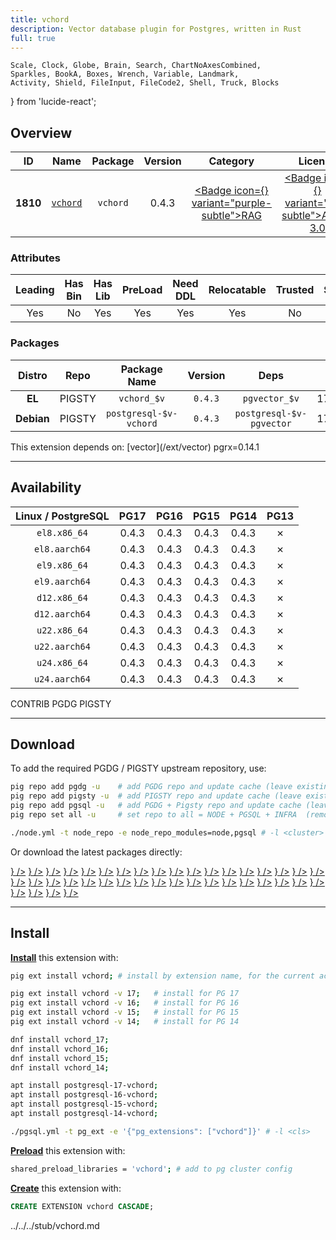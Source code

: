 ```yaml
---
title: vchord
description: Vector database plugin for Postgres, written in Rust
full: true
---
```


    Scale, Clock, Globe, Brain, Search, ChartNoAxesCombined,
    Sparkles, BookA, Boxes, Wrench, Variable, Landmark,
    Activity, Shield, FileInput, FileCode2, Shell, Truck, Blocks
} from 'lucide-react';

## Overview

| <TooltipIconButton tooltip="Extension unique identifier" side="top">ID</TooltipIconButton> | <TooltipIconButton tooltip="Extension name" side="top">Name</TooltipIconButton> | <TooltipIconButton tooltip="Package name for installation" side="top">Package</TooltipIconButton> | <TooltipIconButton tooltip="Latest available extension version" side="top">Version</TooltipIconButton> | <TooltipIconButton tooltip="Extension category" side="top">Category</TooltipIconButton> | <TooltipIconButton tooltip="Open source license" side="top">License</TooltipIconButton> | <TooltipIconButton tooltip="Programming language" side="top">Lang</TooltipIconButton> |
|:--------:|:--------:|:----------:|:--------------:|:---------------------------------------:|:------------------------------------------------------:|:----:|
| **1810** | [`vchord`](https://github.com/tensorchord/VectorChord) | `vchord` | 0.4.3 | <a href="/ext/rag" className="no-underline"><Badge icon={<Brain />} variant="purple-subtle">RAG</Badge></a> | <a href="/ext/list/license#agpl-30" className="no-underline"><Badge icon={<Scale />} variant="red-subtle">AGPL-3.0</Badge></a> | <a href="/ext/list/lang#rust"><Badge icon={<FileCode2 />} variant="amber-subtle">Rust</Badge></a> |

### Attributes

| <TooltipIconButton tooltip="The Primary Leading extension in the Package" side="top">Leading</TooltipIconButton> | <TooltipIconButton tooltip="Contains binary utils" side="top">Has Bin</TooltipIconButton> | <TooltipIconButton tooltip="Contains .so shared library files" side="top">Has Lib</TooltipIconButton> | <TooltipIconButton tooltip="Requires preloading via shared_preload_libraries" side="top">PreLoad</TooltipIconButton> | <TooltipIconButton tooltip="Requires CREATE EXTENSION DDL command" side="top">Need DDL</TooltipIconButton> | <TooltipIconButton tooltip="Can be installed in any schema" side="top">Relocatable</TooltipIconButton> | <TooltipIconButton tooltip="Can be created by non-superuser" side="top">Trusted</TooltipIconButton> | <TooltipIconButton tooltip="Schemas used by this extension" side="top">Schemas</TooltipIconButton> |
|:-------:|:-------:|:-------:|:-------:|:--------:|:-----------:|:-------:|:-------:|
| Yes | No | Yes | Yes | Yes | Yes | No | - |

### Packages

| <TooltipIconButton tooltip="Linux distribution family, EL or Debian" side="top">Distro</TooltipIconButton> | <TooltipIconButton tooltip="Package repository" side="top">Repo</TooltipIconButton> | <TooltipIconButton tooltip="The RPM/DEB Package Name Pattern (replace $v with real pg major)" side="top">Package Name</TooltipIconButton> | <TooltipIconButton tooltip="Latest package version" side="top">Version</TooltipIconButton> | <TooltipIconButton tooltip="RPM/DEB Package dependencies" side="top">Deps</TooltipIconButton> | <TooltipIconButton tooltip="Available in these PostgreSQL Major Versions" side="top">PG Major</TooltipIconButton> |
|:----------:|:--------:|:------------------------:|:-----------:|:------------:|:------------------:|
|   **EL**   | <Badge variant="amber-subtle"><span className="font-bold">PIGSTY</span></Badge> | `vchord_$v` | `0.4.3` | `pgvector_$v` | <Badge variant="green-subtle">17</Badge><Badge variant="green-subtle">16</Badge><Badge variant="green-subtle">15</Badge><Badge variant="green-subtle">14</Badge><Badge variant="red-subtle">13</Badge> |
| **Debian** | <Badge variant="amber-subtle"><span className="font-bold">PIGSTY</span></Badge> | `postgresql-$v-vchord` | `0.4.3` | `postgresql-$v-pgvector` | <Badge variant="green-subtle">17</Badge><Badge variant="green-subtle">16</Badge><Badge variant="green-subtle">15</Badge><Badge variant="green-subtle">14</Badge><Badge variant="red-subtle">13</Badge> |


<Callout title="Dependencies" type="warn">
    This extension depends on: [vector](/ext/vector)
</Callout>

<Callout title="Comments" type="info">
    pgrx=0.14.1
</Callout>


------

## Availability

| <TooltipIconButton tooltip="Linux Distro Arch / PostgreSQL Major Version" side="top">Linux / PostgreSQL </TooltipIconButton> | **PG17** | **PG16** | **PG15** | **PG14** | <span className="text-red-500">**PG13**</span> |
|:-----:|:-----:|:-----:|:-----:|:-----:|:-----:|
| `el8.x86_64` | <Badge variant="amber-subtle">0.4.3</Badge> | <Badge variant="amber-subtle">0.4.3</Badge> | <Badge variant="amber-subtle">0.4.3</Badge> | <Badge variant="amber-subtle">0.4.3</Badge> | <Badge variant="red-subtle">✗</Badge> |
| `el8.aarch64` | <Badge variant="amber-subtle">0.4.3</Badge> | <Badge variant="amber-subtle">0.4.3</Badge> | <Badge variant="amber-subtle">0.4.3</Badge> | <Badge variant="amber-subtle">0.4.3</Badge> | <Badge variant="red-subtle">✗</Badge> |
| `el9.x86_64` | <Badge variant="amber-subtle">0.4.3</Badge> | <Badge variant="amber-subtle">0.4.3</Badge> | <Badge variant="amber-subtle">0.4.3</Badge> | <Badge variant="amber-subtle">0.4.3</Badge> | <Badge variant="red-subtle">✗</Badge> |
| `el9.aarch64` | <Badge variant="amber-subtle">0.4.3</Badge> | <Badge variant="amber-subtle">0.4.3</Badge> | <Badge variant="amber-subtle">0.4.3</Badge> | <Badge variant="amber-subtle">0.4.3</Badge> | <Badge variant="red-subtle">✗</Badge> |
| `d12.x86_64` | <Badge variant="amber-subtle">0.4.3</Badge> | <Badge variant="amber-subtle">0.4.3</Badge> | <Badge variant="amber-subtle">0.4.3</Badge> | <Badge variant="amber-subtle">0.4.3</Badge> | <Badge variant="red-subtle">✗</Badge> |
| `d12.aarch64` | <Badge variant="amber-subtle">0.4.3</Badge> | <Badge variant="amber-subtle">0.4.3</Badge> | <Badge variant="amber-subtle">0.4.3</Badge> | <Badge variant="amber-subtle">0.4.3</Badge> | <Badge variant="red-subtle">✗</Badge> |
| `u22.x86_64` | <Badge variant="amber-subtle">0.4.3</Badge> | <Badge variant="amber-subtle">0.4.3</Badge> | <Badge variant="amber-subtle">0.4.3</Badge> | <Badge variant="amber-subtle">0.4.3</Badge> | <Badge variant="red-subtle">✗</Badge> |
| `u22.aarch64` | <Badge variant="amber-subtle">0.4.3</Badge> | <Badge variant="amber-subtle">0.4.3</Badge> | <Badge variant="amber-subtle">0.4.3</Badge> | <Badge variant="amber-subtle">0.4.3</Badge> | <Badge variant="red-subtle">✗</Badge> |
| `u24.x86_64` | <Badge variant="amber-subtle">0.4.3</Badge> | <Badge variant="amber-subtle">0.4.3</Badge> | <Badge variant="amber-subtle">0.4.3</Badge> | <Badge variant="amber-subtle">0.4.3</Badge> | <Badge variant="red-subtle">✗</Badge> |
| `u24.aarch64` | <Badge variant="amber-subtle">0.4.3</Badge> | <Badge variant="amber-subtle">0.4.3</Badge> | <Badge variant="amber-subtle">0.4.3</Badge> | <Badge variant="amber-subtle">0.4.3</Badge> | <Badge variant="red-subtle">✗</Badge> |

<Badge variant="green-subtle"><span className="font-black">CONTRIB</span></Badge> <Badge variant="blue-subtle"><span className="font-black">PGDG</span></Badge> <Badge variant="amber-subtle"><span className="font-black">PIGSTY</span></Badge>

------

## Download

To add the required PGDG / PIGSTY upstream repository, use:

```bash tab="pig"
pig repo add pgdg -u    # add PGDG repo and update cache (leave existing repos)
pig repo add pigsty -u  # add PIGSTY repo and update cache (leave existing repos)
pig repo add pgsql -u   # add PGDG + Pigsty repo and update cache (leave existing repos)
pig repo set all -u     # set repo to all = NODE + PGSQL + INFRA  (remove existing repos)
```
```bash tab="pigsty"
./node.yml -t node_repo -e node_repo_modules=node,pgsql # -l <cluster>
```

Or download the latest packages directly:

<Files>
    <Folder name="el8.x86_64">
        <a href="https://repo.pigsty.io/yum/pgsql/el8.x86_64/vchord_17-0.4.3-1PIGSTY.el8.x86_64.rpm"><File name="vchord_17-0.4.3-1PIGSTY.el8.x86_64.rpm" icon={<Package className="text-emerald-500" />} /></a>
        <a href="https://repo.pigsty.io/yum/pgsql/el8.x86_64/vchord_16-0.4.3-1PIGSTY.el8.x86_64.rpm"><File name="vchord_16-0.4.3-1PIGSTY.el8.x86_64.rpm" icon={<Package className="text-emerald-500" />} /></a>
        <a href="https://repo.pigsty.io/yum/pgsql/el8.x86_64/vchord_15-0.4.3-1PIGSTY.el8.x86_64.rpm"><File name="vchord_15-0.4.3-1PIGSTY.el8.x86_64.rpm" icon={<Package className="text-emerald-500" />} /></a>
        <a href="https://repo.pigsty.io/yum/pgsql/el8.x86_64/vchord_14-0.4.3-1PIGSTY.el8.x86_64.rpm"><File name="vchord_14-0.4.3-1PIGSTY.el8.x86_64.rpm" icon={<Package className="text-emerald-500" />} /></a>
    </Folder>
    <Folder name="el8.aarch64">
        <a href="https://repo.pigsty.io/yum/pgsql/el8.aarch64/vchord_17-0.4.3-1PIGSTY.el8.aarch64.rpm"><File name="vchord_17-0.4.3-1PIGSTY.el8.aarch64.rpm" icon={<Package className="text-orange-500" />} /></a>
        <a href="https://repo.pigsty.io/yum/pgsql/el8.aarch64/vchord_16-0.4.3-1PIGSTY.el8.aarch64.rpm"><File name="vchord_16-0.4.3-1PIGSTY.el8.aarch64.rpm" icon={<Package className="text-orange-500" />} /></a>
        <a href="https://repo.pigsty.io/yum/pgsql/el8.aarch64/vchord_15-0.4.3-1PIGSTY.el8.aarch64.rpm"><File name="vchord_15-0.4.3-1PIGSTY.el8.aarch64.rpm" icon={<Package className="text-orange-500" />} /></a>
        <a href="https://repo.pigsty.io/yum/pgsql/el8.aarch64/vchord_14-0.4.3-1PIGSTY.el8.aarch64.rpm"><File name="vchord_14-0.4.3-1PIGSTY.el8.aarch64.rpm" icon={<Package className="text-orange-500" />} /></a>
    </Folder>
    <Folder name="el9.x86_64">
        <a href="https://repo.pigsty.io/yum/pgsql/el9.x86_64/vchord_17-0.4.3-1PIGSTY.el9.x86_64.rpm"><File name="vchord_17-0.4.3-1PIGSTY.el9.x86_64.rpm" icon={<Package className="text-emerald-500" />} /></a>
        <a href="https://repo.pigsty.io/yum/pgsql/el9.x86_64/vchord_16-0.4.3-1PIGSTY.el9.x86_64.rpm"><File name="vchord_16-0.4.3-1PIGSTY.el9.x86_64.rpm" icon={<Package className="text-emerald-500" />} /></a>
        <a href="https://repo.pigsty.io/yum/pgsql/el9.x86_64/vchord_15-0.4.3-1PIGSTY.el9.x86_64.rpm"><File name="vchord_15-0.4.3-1PIGSTY.el9.x86_64.rpm" icon={<Package className="text-emerald-500" />} /></a>
        <a href="https://repo.pigsty.io/yum/pgsql/el9.x86_64/vchord_14-0.4.3-1PIGSTY.el9.x86_64.rpm"><File name="vchord_14-0.4.3-1PIGSTY.el9.x86_64.rpm" icon={<Package className="text-emerald-500" />} /></a>
    </Folder>
    <Folder name="el9.aarch64">
        <a href="https://repo.pigsty.io/yum/pgsql/el9.aarch64/vchord_17-0.4.3-1PIGSTY.el9.aarch64.rpm"><File name="vchord_17-0.4.3-1PIGSTY.el9.aarch64.rpm" icon={<Package className="text-orange-500" />} /></a>
        <a href="https://repo.pigsty.io/yum/pgsql/el9.aarch64/vchord_16-0.4.3-1PIGSTY.el9.aarch64.rpm"><File name="vchord_16-0.4.3-1PIGSTY.el9.aarch64.rpm" icon={<Package className="text-orange-500" />} /></a>
        <a href="https://repo.pigsty.io/yum/pgsql/el9.aarch64/vchord_15-0.4.3-1PIGSTY.el9.aarch64.rpm"><File name="vchord_15-0.4.3-1PIGSTY.el9.aarch64.rpm" icon={<Package className="text-orange-500" />} /></a>
        <a href="https://repo.pigsty.io/yum/pgsql/el9.aarch64/vchord_14-0.4.3-1PIGSTY.el9.aarch64.rpm"><File name="vchord_14-0.4.3-1PIGSTY.el9.aarch64.rpm" icon={<Package className="text-orange-500" />} /></a>
    </Folder>
    <Folder name="d12.x86_64">
        <a href="https://repo.pigsty.io/apt/pgsql/bookworm/pool/main/v/vchord/postgresql-17-vchord_0.4.3-1PIGSTY~bookworm_amd64.deb"><File name="postgresql-17-vchord_0.4.3-1PIGSTY~bookworm_amd64.deb" icon={<Box className="text-emerald-500" />} /></a>
        <a href="https://repo.pigsty.io/apt/pgsql/bookworm/pool/main/v/vchord/postgresql-16-vchord_0.4.3-1PIGSTY~bookworm_amd64.deb"><File name="postgresql-16-vchord_0.4.3-1PIGSTY~bookworm_amd64.deb" icon={<Box className="text-emerald-500" />} /></a>
        <a href="https://repo.pigsty.io/apt/pgsql/bookworm/pool/main/v/vchord/postgresql-15-vchord_0.4.3-1PIGSTY~bookworm_amd64.deb"><File name="postgresql-15-vchord_0.4.3-1PIGSTY~bookworm_amd64.deb" icon={<Box className="text-emerald-500" />} /></a>
        <a href="https://repo.pigsty.io/apt/pgsql/bookworm/pool/main/v/vchord/postgresql-14-vchord_0.4.3-1PIGSTY~bookworm_amd64.deb"><File name="postgresql-14-vchord_0.4.3-1PIGSTY~bookworm_amd64.deb" icon={<Box className="text-emerald-500" />} /></a>
    </Folder>
    <Folder name="d12.aarch64">
        <a href="https://repo.pigsty.io/apt/pgsql/bookworm/pool/main/v/vchord/postgresql-17-vchord_0.4.3-1PIGSTY~bookworm_arm64.deb"><File name="postgresql-17-vchord_0.4.3-1PIGSTY~bookworm_arm64.deb" icon={<Box className="text-orange-500" />} /></a>
        <a href="https://repo.pigsty.io/apt/pgsql/bookworm/pool/main/v/vchord/postgresql-16-vchord_0.4.3-1PIGSTY~bookworm_arm64.deb"><File name="postgresql-16-vchord_0.4.3-1PIGSTY~bookworm_arm64.deb" icon={<Box className="text-orange-500" />} /></a>
        <a href="https://repo.pigsty.io/apt/pgsql/bookworm/pool/main/v/vchord/postgresql-15-vchord_0.4.3-1PIGSTY~bookworm_arm64.deb"><File name="postgresql-15-vchord_0.4.3-1PIGSTY~bookworm_arm64.deb" icon={<Box className="text-orange-500" />} /></a>
        <a href="https://repo.pigsty.io/apt/pgsql/bookworm/pool/main/v/vchord/postgresql-14-vchord_0.4.3-1PIGSTY~bookworm_arm64.deb"><File name="postgresql-14-vchord_0.4.3-1PIGSTY~bookworm_arm64.deb" icon={<Box className="text-orange-500" />} /></a>
    </Folder>
    <Folder name="u22.x86_64">
        <a href="https://repo.pigsty.io/apt/pgsql/jammy/pool/main/v/vchord/postgresql-17-vchord_0.4.3-1PIGSTY~jammy_amd64.deb"><File name="postgresql-17-vchord_0.4.3-1PIGSTY~jammy_amd64.deb" icon={<Box className="text-emerald-500" />} /></a>
        <a href="https://repo.pigsty.io/apt/pgsql/jammy/pool/main/v/vchord/postgresql-16-vchord_0.4.3-1PIGSTY~jammy_amd64.deb"><File name="postgresql-16-vchord_0.4.3-1PIGSTY~jammy_amd64.deb" icon={<Box className="text-emerald-500" />} /></a>
        <a href="https://repo.pigsty.io/apt/pgsql/jammy/pool/main/v/vchord/postgresql-15-vchord_0.4.3-1PIGSTY~jammy_amd64.deb"><File name="postgresql-15-vchord_0.4.3-1PIGSTY~jammy_amd64.deb" icon={<Box className="text-emerald-500" />} /></a>
        <a href="https://repo.pigsty.io/apt/pgsql/jammy/pool/main/v/vchord/postgresql-14-vchord_0.4.3-1PIGSTY~jammy_amd64.deb"><File name="postgresql-14-vchord_0.4.3-1PIGSTY~jammy_amd64.deb" icon={<Box className="text-emerald-500" />} /></a>
    </Folder>
    <Folder name="u22.aarch64">
        <a href="https://repo.pigsty.io/apt/pgsql/jammy/pool/main/v/vchord/postgresql-17-vchord_0.4.3-1PIGSTY~jammy_arm64.deb"><File name="postgresql-17-vchord_0.4.3-1PIGSTY~jammy_arm64.deb" icon={<Box className="text-orange-500" />} /></a>
        <a href="https://repo.pigsty.io/apt/pgsql/jammy/pool/main/v/vchord/postgresql-16-vchord_0.4.3-1PIGSTY~jammy_arm64.deb"><File name="postgresql-16-vchord_0.4.3-1PIGSTY~jammy_arm64.deb" icon={<Box className="text-orange-500" />} /></a>
        <a href="https://repo.pigsty.io/apt/pgsql/jammy/pool/main/v/vchord/postgresql-15-vchord_0.4.3-1PIGSTY~jammy_arm64.deb"><File name="postgresql-15-vchord_0.4.3-1PIGSTY~jammy_arm64.deb" icon={<Box className="text-orange-500" />} /></a>
        <a href="https://repo.pigsty.io/apt/pgsql/jammy/pool/main/v/vchord/postgresql-14-vchord_0.4.3-1PIGSTY~jammy_arm64.deb"><File name="postgresql-14-vchord_0.4.3-1PIGSTY~jammy_arm64.deb" icon={<Box className="text-orange-500" />} /></a>
    </Folder>
    <Folder name="u24.x86_64">
        <a href="https://repo.pigsty.io/apt/pgsql/noble/pool/main/v/vchord/postgresql-17-vchord_0.4.3-1PIGSTY~noble_amd64.deb"><File name="postgresql-17-vchord_0.4.3-1PIGSTY~noble_amd64.deb" icon={<Box className="text-emerald-500" />} /></a>
        <a href="https://repo.pigsty.io/apt/pgsql/noble/pool/main/v/vchord/postgresql-16-vchord_0.4.3-1PIGSTY~noble_amd64.deb"><File name="postgresql-16-vchord_0.4.3-1PIGSTY~noble_amd64.deb" icon={<Box className="text-emerald-500" />} /></a>
        <a href="https://repo.pigsty.io/apt/pgsql/noble/pool/main/v/vchord/postgresql-15-vchord_0.4.3-1PIGSTY~noble_amd64.deb"><File name="postgresql-15-vchord_0.4.3-1PIGSTY~noble_amd64.deb" icon={<Box className="text-emerald-500" />} /></a>
        <a href="https://repo.pigsty.io/apt/pgsql/noble/pool/main/v/vchord/postgresql-14-vchord_0.4.3-1PIGSTY~noble_amd64.deb"><File name="postgresql-14-vchord_0.4.3-1PIGSTY~noble_amd64.deb" icon={<Box className="text-emerald-500" />} /></a>
    </Folder>
    <Folder name="u24.aarch64">
        <a href="https://repo.pigsty.io/apt/pgsql/noble/pool/main/v/vchord/postgresql-17-vchord_0.4.3-1PIGSTY~noble_arm64.deb"><File name="postgresql-17-vchord_0.4.3-1PIGSTY~noble_arm64.deb" icon={<Box className="text-orange-500" />} /></a>
        <a href="https://repo.pigsty.io/apt/pgsql/noble/pool/main/v/vchord/postgresql-16-vchord_0.4.3-1PIGSTY~noble_arm64.deb"><File name="postgresql-16-vchord_0.4.3-1PIGSTY~noble_arm64.deb" icon={<Box className="text-orange-500" />} /></a>
        <a href="https://repo.pigsty.io/apt/pgsql/noble/pool/main/v/vchord/postgresql-15-vchord_0.4.3-1PIGSTY~noble_arm64.deb"><File name="postgresql-15-vchord_0.4.3-1PIGSTY~noble_arm64.deb" icon={<Box className="text-orange-500" />} /></a>
        <a href="https://repo.pigsty.io/apt/pgsql/noble/pool/main/v/vchord/postgresql-14-vchord_0.4.3-1PIGSTY~noble_arm64.deb"><File name="postgresql-14-vchord_0.4.3-1PIGSTY~noble_arm64.deb" icon={<Box className="text-orange-500" />} /></a>
    </Folder>
</Files>

------

## Install

[**Install**](/docs/pgsql/ext/install) this extension with:

```bash tab="pig"
pig ext install vchord; # install by extension name, for the current active PG version

pig ext install vchord -v 17;   # install for PG 17
pig ext install vchord -v 16;   # install for PG 16
pig ext install vchord -v 15;   # install for PG 15
pig ext install vchord -v 14;   # install for PG 14
```
```bash tab="yum" 
dnf install vchord_17;
dnf install vchord_16;
dnf install vchord_15;
dnf install vchord_14;
```
```bash tab="apt" 
apt install postgresql-17-vchord;
apt install postgresql-16-vchord;
apt install postgresql-15-vchord;
apt install postgresql-14-vchord;
```
```bash tab="ansible"
./pgsql.yml -t pg_ext -e '{"pg_extensions": ["vchord"]}' # -l <cls>
```

[**Preload**](/docs/pgsql/ext/load) this extension with:

```bash
shared_preload_libraries = 'vchord'; # add to pg cluster config
```

[**Create**](/docs/pgsql/ext/create) this extension with:

```sql
CREATE EXTENSION vchord CASCADE;
```


<include>../../../stub/vchord.md</include>
